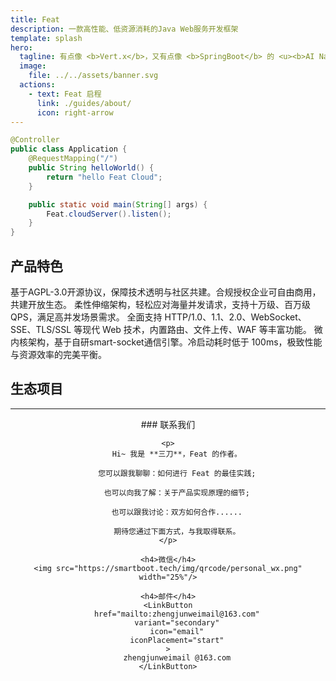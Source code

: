 ```yaml
---
title: Feat
description: 一款高性能、低资源消耗的Java Web服务开发框架
template: splash
hero:
  tagline: 有点像 <b>Vert.x</b>，又有点像 <b>SpringBoot</b> 的 <u><b>AI Native</b></u> Java Web 服务开发框架
  image:
    file: ../../assets/banner.svg
  actions:
    - text: Feat 启程
      link: ./guides/about/
      icon: right-arrow
---
```



<FeatUsers/>

```java title="Application.java"
@Controller
public class Application {
    @RequestMapping("/")
    public String helloWorld() {
        return "hello Feat Cloud";
    }

    public static void main(String[] args) {
        Feat.cloudServer().listen();
    }
}
```

## 产品特色

<CardGrid stagger>
	<Card title="<span style='color:#ffffff;background-color:#fa541c;border-bottom: 2px solid #fa541c'> &nbsp;F&nbsp;</span><span style='color:#fa541c;border-bottom: 2px solid #fa541c'>ree</span>" icon="seti:happenings">
        基于AGPL-3.0开源协议，保障技术透明与社区共建。合规授权企业可自由商用，共建开放生态。
	</Card>
	<Card title="<span style='color:#ffffff;background-color:#722ed1;border-bottom: 2px solid #722ed1'>&nbsp;E&nbsp;</span><span style='color:#722ed1;border-bottom: 2px solid #722ed1'>lastic</span>" icon="rocket">
        柔性伸缩架构，轻松应对海量并发请求，支持十万级、百万级 QPS，满足高并发场景需求。
	</Card>
	<Card title="<span style='color:#ffffff;background-color:#52c41a;border-bottom: 2px solid #52c41a'>&nbsp;A&nbsp;</span><span style='color:#52c41a;border-bottom: 2px solid #52c41a'>dvanced</span>" icon="puzzle">
        全面支持 HTTP/1.0、1.1、2.0、WebSocket、SSE、TLS/SSL 等现代 Web 技术，内置路由、文件上传、WAF 等丰富功能。
	</Card>
	<Card title="<span style='color:#ffffff;background-color:#eb2f96;border-bottom: 2px solid #eb2f96'>&nbsp;T&nbsp;</span><span style='color:#eb2f96;border-bottom: 2px solid #eb2f96'>iny</span>" icon="github">
        微内核架构，基于自研smart-socket通信引擎。冷启动耗时低于 100ms，极致性能与资源效率的完美平衡。
	</Card>
</CardGrid>


## 生态项目
<CardGrid>
    <LinkCard title="smart-socket" description="Java AIO 实现的支持百万级长连接通信框架" href="https://smartboot.tech/smart-socket" />
    <LinkCard title="smart-servlet" description="提供一个自主可控的轻量级 Tomcat/Undertow 可替代版本，基于 Feat 重新定义下一代 Servlet 容器!" href="https://smartboot.tech/smart-servlet" />
    <LinkCard title="smart-mqtt" description="一款面向物联网领域的 MQTT 消息中间件产品" href="https://smartboot.tech/smart-mqtt/enterprise.html" />
</CardGrid>

<hr/>

<center>
###  联系我们

    <p>
        Hi~ 我是 **三刀**，Feat 的作者。

        您可以跟我聊聊：如何进行 Feat 的最佳实践;

        也可以向我了解：关于产品实现原理的细节;

        也可以跟我讨论：双方如何合作......

        期待您通过下面方式，与我取得联系。
    </p>

    <h4>微信</h4>
    <img src="https://smartboot.tech/img/qrcode/personal_wx.png" width="25%"/>

    <h4>邮件</h4>
    <LinkButton
        href="mailto:zhengjunweimail@163.com"
        variant="secondary"
        icon="email"
        iconPlacement="start"
    >
        zhengjunweimail @163.com
    </LinkButton>
</center>